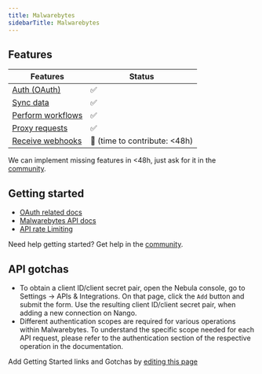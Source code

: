 ```yaml
---
title: Malwarebytes
sidebarTitle: Malwarebytes
---
```



<Overview />


## Features

| Features | Status |
| - | - |
| [Auth (OAuth)](/guides/getting-started/authorize-an-api-from-your-app) | ✅ |
| [Sync data](/guides/getting-started/read-from-an-api) | ✅ |
| [Perform workflows](/guides/getting-started/write-to-an-api) | ✅ |
| [Proxy requests](/guides/proxy-requests-to-an-api) | ✅ |
| [Receive webhooks](/guides/receive-webhooks-from-an-api) | 🚫 (time to contribute: &lt;48h) |

<Tip>We can implement missing features in &lt;48h, just ask for it in the [community](https://nango.dev/slack).</Tip>

## Getting started

-   [OAuth related docs](https://api.malwarebytes.com/nebula/v1/docs#section/Authentication)
-   [Malwarebytes API docs](https://api.malwarebytes.com/nebula/v1/docs)
-   [API rate Limiting](https://api.malwarebytes.com/nebula/v1/docs#section/Introduction/Rate-Limiting)

<Tip>Need help getting started? Get help in the [community](https://nango.dev/slack).</Tip>

## API gotchas
-   To obtain a client ID/client secret pair, open the Nebula console, go to Settings -> APIs & Integrations. On that page, click the `Add` button and submit the form. Use the resulting client ID/client secret pair, when adding a new connection on Nango.
-   Different authentication scopes are required for various operations within Malwarebytes. To understand the specific scope needed for each API request, please refer to the authentication section of the respective operation in the documentation.

<Note>Add Getting Started links and Gotchas by [editing this page](https://github.com/nangohq/nango/tree/master/docs-v2/integrations/all/malwarebytes.mdx)</Note>
